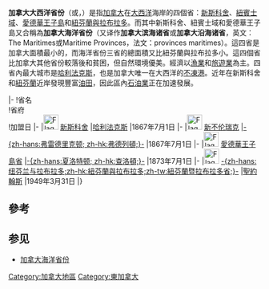 {{不是|加拿大西部}}
{{unreferenced|time=2018-10-11T03:43:23+00:00}}
{{noteTA
|1=zh-hans:新斯科舍;zh-hk:諾華斯高沙;zh-tw:新斯科細亞省;
|2=zh-cn:新不伦瑞克; zh-hk:紐賓士域; zh-tw:新布藍茲維;
}}
{{Infobox settlement
| name                     = 加拿大大西洋省份<br />''<small>Provinces de l'Atlantique {{fr}}</small>''
| native_name              = 
| other_name               = The Atlantic Provinces
| settlement_type          = Region
<!-- images, nickname, motto -->
| image_skyline            = 
| image_caption            = 
| image_flag               = 
| image_shield             = 
| motto                    = 
| nickname                 = 
| etymology                = 
<!-- location -->
| subdivision_type         = 國家
| subdivision_name         = [[加拿大|加拿大]]
| subdivision_type1        = [[加拿大行政区划|行政区划]]
| subdivision_name1        = {{plainlist|
*[[新不伦瑞克|新不伦瑞克]]
*[[纽芬兰与拉布拉多|纽芬兰与拉布拉多]]
*[[新斯科舍|新斯科舍]]
*[[愛德華王子島省|愛德華王子島省]]}}
| subdivision_type2        = 
| subdivision_name2        = 
| subdivision_type3        = 
| subdivision_name3        = 
| subdivision_type4        = 
| subdivision_name4        = 
<!-- maps and coordinates -->
| image_map                = Atlantic provinces in Canada.svg
| map_caption              = 紅色部份為加拿大大西洋省份
| pushpin_map              = 
| pushpin_relief           = 
| pushpin_map_caption      =  
| coordinates              = 
| coordinates_footnotes    = 
<!-- established -->
| established_title        = 
| established_date         = 
<!-- area -->
| area_footnotes           = 
| area_total_km2           = 500531
| area_total_sq_mi         = 
| area_land_sq_mi          = 
| area_water_sq_mi         = 
<!-- elevation -->
| elevation_footnotes      = 
| elevation_m              = 
| elevation_ft             = 
<!-- population -->
| population_as_of         = 2016年
| population_footnotes     = 
| population_total         = 2333322<ref name=StatCan2016>{{cite web | url=http://www12.statcan.gc.ca/census-recensement/2016/dp-pd/hlt-fst/pd-pl/Table.cfm?Lang=Eng&T=101&S=50&O=A | title=Population and dwelling counts, for Canada, provinces and territories, 2016 and 2011 censuses – 100% data | publisher=Statistics Canada | date=2017-02-08 | access-date=2017-02-08 | archive-date=2017-05-04 | archive-url=https://web.archive.org/web/20170504080727/http://www12.statcan.gc.ca/census-recensement/2016/dp-pd/hlt-fst/pd-pl/Table.cfm?Lang=Eng&T=101&S=50&O=A }}</ref>
| population_density_km2   = auto
| population_density_sq_mi = 
| population_demonym       = 
<!-- time zone(s) -->
| timezone1                = 
| utc_offset1              = 
| timezone1_DST            = 
| utc_offset1_DST          = 
<!-- postal codes, area code -->
| postal_code_type         = 
| postal_code              = 
| area_code_type           = 
| area_code                = 
| geocode                  = 
| iso_code                 = 
<!-- website, footnotes -->
| website                  = 
| footnotes                = 
}}
'''加拿大大西洋省份'''（{{lang-en|'''Atlantic Provinces'''}}或{{Lang|en|'''Atlantic Canada'''}}，{{lang-fr|'''provinces de l'Atlantique'''}}）是指[[加拿大|加拿大]]在[[大西洋|大西洋]]海岸的四個省：[[新斯科舍|新斯科舍]]、[[紐賓士域|紐賓士域]]、[[愛德華王子島|愛德華王子島]]和[[紐芬蘭與拉布拉多|紐芬蘭與拉布拉多]]。而其中新斯科舍、紐賓士域和愛德華王子島又合稱為'''加拿大海洋省份'''（又译作'''加拿大滨海诸省'''或'''加拿大沿海诸省'''，英文：The Maritimes或Maritime Provinces，法文：provinces maritimes）。這四省是加拿大面積最小的，而海洋省份三省的總面積又比紐芬蘭與拉布拉多小。這四個省比加拿大其他省份較落後和貧困，但自然環境優美。經濟以[[漁業|漁業]]和[[旅遊業|旅遊業]]為主。四省內最大城市是[[哈利法克斯|哈利法克斯]]，也是加拿大唯一在大西洋的[[不凍港|不凍港]]。近年在新斯科舍和[[紐芬蘭|紐芬蘭]]近岸發現豐富[[油田|油田]]，因此區內[[石油業|石油業]]正在加速發展。

{{start box}}
|-
!省名<br>
!省府<br>
!加盟日
|-
|[[File:Flag_of_Nova_Scotia.svg|30px]] [[新斯科舍|新斯科舍]]
|[[哈利法克斯|哈利法克斯]]
|1867年7月1日
|-
|[[File:Flag_of_New_Brunswick.svg|30px]] [[新不伦瑞克|新不伦瑞克]]
|[[弗雷德里克顿|-{zh-hans:弗雷德里克顿; zh-hk:弗德列頓;}-]]
|1867年7月1日
|-
|[[File:Flag_of_Prince_Edward_Island.svg|30px]] [[愛德華王子島|愛德華王子島省]]
|[[夏洛特顿|-{zh-hans:夏洛特顿; zh-hk:查洛頓;}-]]
|1873年7月1日
|-
|[[File:Flag_of_Newfoundland_and_Labrador.svg|30px]] [[紐芬蘭與拉布拉多|-{zh-hans:纽芬兰与拉布拉多;zh-hk:紐芬蘭與拉布拉多;zh-tw:紐芬蘭暨拉布拉多省;}-]]
|[[聖約翰斯|聖約翰斯]]
|1949年3月31日
|}
==參考==
{{reflist}}

==参见==
*[[加拿大海洋省份|加拿大海洋省份]]

{{加拿大主題}}

{{DEFAULTSORT:Atlantic}}
[[Category:加拿大地區|Category:加拿大地區]]
[[Category:東加拿大|Category:東加拿大]]